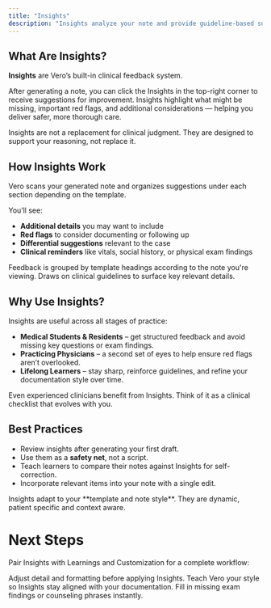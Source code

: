 ```yaml
---
title: "Insights"
description: "Insights analyze your note and provide guideline-based suggestions. Identify red flags, missing details, and clinical considerations in real time."
---
```


## What Are Insights?

**Insights** are Vero’s built-in clinical feedback system. 

After generating a note, you can click the Insights in the top-right corner to receive suggestions for improvement. Insights highlight what might be missing, important red flags, and additional considerations — helping you deliver safer, more thorough care.

<Note>
  Insights are not a replacement for clinical judgment. They are designed to support your reasoning, not replace it.
</Note>

## How Insights Work

Vero scans your generated note and organizes suggestions under each section depending on the template.

You’ll see:

- **Additional details** you may want to include
- **Red flags** to consider documenting or following up
- **Differential suggestions** relevant to the case
- **Clinical reminders** like vitals, social history, or physical exam findings

<Columns cols={2}>
  <Card title="Section by Section" icon="grid">
    Feedback is grouped by template headings according to the note you're viewing.
  </Card>
  <Card title="Evidence-Based" icon="sparkles">
    Draws on clinical guidelines to surface key relevant details.
  </Card>
</Columns>

## Why Use Insights?

Insights are useful across all stages of practice:

- **Medical Students & Residents** – get structured feedback and avoid missing key questions or exam findings.
- **Practicing Physicians** – a second set of eyes to help ensure red flags aren’t overlooked.
- **Lifelong Learners** – stay sharp, reinforce guidelines, and refine your documentation style over time.

<Tip>
  Even experienced clinicians benefit from Insights. Think of it as a clinical checklist that evolves with you.
</Tip>

## Best Practices

- Review insights after generating your first draft.
- Use them as a **safety net**, not a script.
- Teach learners to compare their notes against Insights for self-correction.
- Incorporate relevant items into your note with a single edit.

<Info>
  Insights adapt to your **template and note style**. They are dynamic, patient specific and context aware.
</Info>


# Next Steps

Pair Insights with Learnings and Customization for a complete workflow:

<Columns cols={3}>
  <Card title="Customization" icon="sliders" href="/essentials/customization">
    Adjust detail and formatting before applying Insights.
  </Card>
  <Card title="Learnings" icon="brain" href="/essentials/navigation">
    Teach Vero your style so Insights stay aligned with your documentation.
  </Card>
  <Card title="Snippets" icon="scissors" href="/essentials/settings">
    Fill in missing exam findings or counseling phrases instantly.
  </Card>
</Columns>